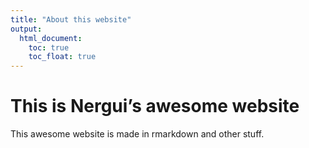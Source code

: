 ```yaml
---
title: "About this website"
output: 
  html_document:
    toc: true
    toc_float: true
---
```


# This is Nergui's awesome website

This awesome website is made in rmarkdown and other stuff. 
